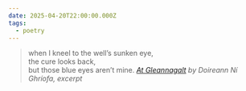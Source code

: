 ```yaml
---
date: 2025-04-20T22:00:00.000Z
tags:
  - poetry
---
```

> when I kneel to the well’s sunken eye,<br/>
> the cure looks back,<br/>
> but those blue eyes aren’t mine.
> <cite><i>[At Gleannagalt](https://poems.com/poem/at-gleannagalt)</i> by Doireann Ní Ghríofa, excerpt</cite>
